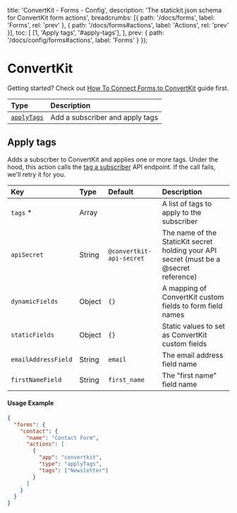 
  title: 'ConvertKit - Forms - Config',
  description: 'The statickit.json schema for ConvertKit form actions',
  breadcrumbs: [{
    path: '/docs/forms',
    label: 'Forms',
    rel: 'prev'
  }, {
    path: '/docs/forms#actions',
    label: 'Actions',
    rel: 'prev'
  }],
  toc: [
    [1, 'Apply tags', '#apply-tags'],
  ],
  prev: {
    path: '/docs/config/forms#actions',
    label: 'Forms'
  }
});

# ConvertKit

Getting started? Check out <a href="/guides/convertkit" className="font-semibold text-indigo-600">How To Connect Forms to ConvertKit</a> guide first.

| Type                              | Description                                                  |
| :-------------------------------- | :----------------------------------------------------------- |
| [`applyTags`](#apply-tags)        | Add a subscriber and apply tags                              |

## Apply tags

Adds a subscrber to ConvertKit and applies one or more tags. Under the hood, this action calls the [tag a subscriber](https://developers.convertkit.com/#tag-a-subscriber) API endpoint. If the call fails, we'll retry it for you.

| Key                        | Type                     | Default                        | Description                                                  |
| :------------------------- | :----------------------- | :----------------------------- | :----------------------------------------------------------- |
| `tags` *                   | Array                    |                                | A list of tags to apply to the subscriber                    |
| `apiSecret`                | String                   | `@convertkit-api-secret`       | The name of the StaticKit secret holding your API secret (must be a @secret reference) |
| `dynamicFields`            | Object                   | `{}`                           | A mapping of ConvertKit custom fields to form field names    |
| `staticFields`             | Object                   | `{}`                           | Static values to set as ConvertKit custom fields             |
| `emailAddressField`        | String                   | `email`                        | The email address field name                                 |
| `firstNameField`           | String                   | `first_name`                   | The "first name" field name                                  |

#### Usage Example

```json
{
  "forms": {
    "contact": {
      "name": "Contact Form",
      "actions": [
        {
          "app": "convertkit",
          "type": "applyTags",
          "tags": ["Newsletter"]
        }
      ]
    }
  }
}
```
